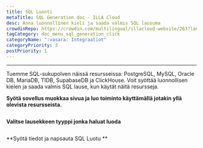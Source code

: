 ```yaml
---
title: SQL Luonti
metaTitle: SQL Generation doc - ILLA Cloud
desc: Anna luonnollinen kieli ja saada valmis SQL lausuma
crowdinRepo: https://crowdin.com/multilingual/illacloud-website/263?languages=fi&filter=basic&value=0
tagCategory: doc_menu_sql_generation_click
categoryName: ":vasara: Integraatiot"
categoryPriority: 3
postPriority: 1
---
```


* * *

<Heading hidden>SQL-sukupolvi</Heading>

Tuemme SQL-sukupolven näissä resursseissa: PostgreSQL, MySQL, Oracle DB, MariaDB, TIDB, SupabaseDB ja ClickHouse. Voit syöttää luonnollisen kielen ja saada valmis SQL lause, kun käytät näitä resursseja. 

**Syötä sovellus muokkaa sivua ja luo toiminto käyttämällä jotakin yllä olevista resursseista.** 

<img src='https://cdn.illacloud.com/official-website/img/docs/assemble/sql_generate.png' alt="" />

**Valitse lausekkeen tyyppi jonka haluat luoda**

<img src='https://cdn.illacloud.com/official-website/img/docs/assemble/sql_generate(1).gif' alt="" />

**Syötä tiedot ja napsauta SQL Luotu **

<img src='https://cdn.illacloud.com/official-website/img/docs/assemble/sql_generate(2).png' alt="" />

